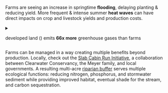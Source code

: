 
Farms are seeing an increase in springtime **flooding**, delaying planting & reducing yield.
More frequent & intense summer **heat waves** can have direct impacts on crop and livestock yields and production costs.

<details>
<summary>

developed land (<House />) emits **66x&nbsp;more** greenhouse gases than farms <Plus />

</summary>
<article>

All crop and livestock producers should prepare for new or more aggressive weeds as well as pest and disease outbreaks due to the warmer and wetter conditions.

With a focus on healthy soils, farming is part of the solution since agriculture farmland can serve as “sinks” to capture and store excess atmospheric carbon dioxide (CO<sub>2</sub>).

Agriculture is a significant component of Centre County’s economy, with $94.5 million in annual farm gate sales (NASS, 2019).

</article>
</details>

<footer>

<Flower1 />

Farms can be managed in a way creating multiple benefits beyond production. Locally, check out the [Slab Cabin Run Initiative](https://www.centredaily.com/news/local/article229681529.html), a collaboration between Clearwater Conservancy, the Meyer family, and local governments.
A resulting multi-acre [riparian buffer](https://en.wikipedia.org/wiki/Riparian_buffer) serves multiple ecological functions:
reducing nitrogen, phosphorus, and stormwater sediment while providing improved habitat, eventual shade for the stream, and carbon sequestration.

</footer>
